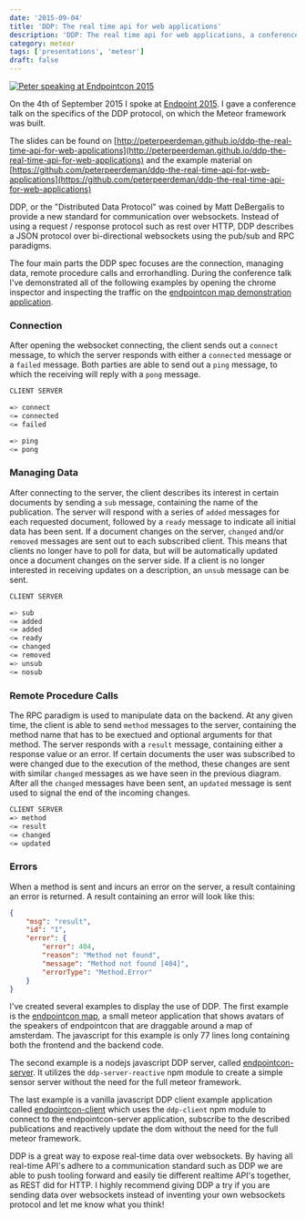 ```yaml
---
date: '2015-09-04'
title: 'DDP: The real time api for web applications'
description: 'DDP: The real time api for web applications, a conference talk given at Endpointcon 2015'
category: meteor
tags: ['presentations', 'meteor']
draft: false
---
```


[![Peter speaking at Endpointcon 2015](../assets/images/2015-09-04-endpointcon.jpg)](https://www.flickr.com/photos/peterpeerdeman/20579039463/in/dateposted/)

On the 4th of September 2015 I spoke at [Endpoint 2015](http://www.endpointcon.com/). I gave a conference talk on the specifics of the DDP protocol, on which the Meteor framework was built.

The slides can be found on [http://peterpeerdeman.github.io/ddp-the-real-time-api-for-web-applications](http://peterpeerdeman.github.io/ddp-the-real-time-api-for-web-applications) and the example material on [https://github.com/peterpeerdeman/ddp-the-real-time-api-for-web-applications](https://github.com/peterpeerdeman/ddp-the-real-time-api-for-web-applications)

DDP, or the "Distributed Data Protocol" was coined by Matt DeBergalis to provide a new standard for communication over websockets. Instead of using a request / response protocol such as rest over HTTP, DDP describes a JSON protocol over bi-directional websockets using the pub/sub and RPC paradigms.

The four main parts the DDP spec focuses are the connection, managing data, remote procedure calls and errorhandling. During the conference talk I've demonstrated all of the following examples by opening the chrome inspector and inspecting the traffic on the [endpointcon map demonstration application](http://endpoint15.meteor.com).

### Connection

After opening the websocket connecting, the client sends out a `connect` message, to which the server responds with either a `connected` message or a `failed` message. Both parties are able to send out a `ping` message, to which the receiving will reply with a `pong` message.

```bash
CLIENT SERVER

=> connect
<= connected
<= failed

=> ping
<= pong
```

### Managing Data

After connecting to the server, the client describes its interest in certain documents by sending a `sub` message, containing the name of the publication. The server will respond with a series of `added` messages for each requested document, followed by a `ready` message to indicate all initial data has been sent. If a document changes on the server, `changed` and/or `removed` messages are sent out to each subscribed client. This means that clients no longer have to poll for data, but will be automatically updated once a document changes on the server side. If a client is no longer interested in receiving updates on a description, an `unsub` message can be sent.

```bash
CLIENT SERVER

=> sub
<= added
<= added
<= ready
<= changed
<= removed
=> unsub
<= nosub
```

### Remote Procedure Calls

The RPC paradigm is used to manipulate data on the backend. At any given time, the client is able to send `method` messages to the server, containing the method name that has to be exectued and optional arguments for that method. The server responds with a `result` message, containing either a response value or an error. If certain documents the user was subscribed to were changed due to the execution of the method, these changes are sent with similar `changed` messages as we have seen in the previous diagram. After all the `changed` messages have been sent, an `updated` message is sent used to signal the end of the incoming changes.

```bash
CLIENT SERVER
=> method
<= result
<= changed
<= updated
```

### Errors

When a method is sent and incurs an error on the server, a result containing an error is returned. A result containing an error will look like this:

```json
{
    "msg": "result",
    "id": "1",
    "error": {
        "error": 404,
        "reason": "Method not found",
        "message": "Method not found [404]",
        "errorType": "Method.Error"
    }
}
```

I've created several examples to display the use of DDP. The first example is the [endpointcon map](https://github.com/peterpeerdeman/ddp-the-real-time-api-for-web-applications/tree/gh-pages/examples/endpointcon-map), a small meteor application that shows avatars of the speakers of endpointcon that are draggable around a map of amsterdam. The javascript for this example is only 77 lines long containing both the frontend and the backend code.

The second example is a nodejs javascript DDP server, called [endpointcon-server](https://github.com/peterpeerdeman/ddp-the-real-time-api-for-web-applications/tree/gh-pages/examples/endpointcon-server). It utilizes the `ddp-server-reactive` npm module to create a simple sensor server without the need for the full meteor framework.

The last example is a vanilla javascript DDP client example application called [endpointcon-client](https://github.com/peterpeerdeman/ddp-the-real-time-api-for-web-applications/tree/gh-pages/examples/endpointcon-client) which uses the `ddp-client` npm module to connect to the endpointcon-server application, subscribe to the described publications and reactively update the dom without the need for the full meteor framework.

DDP is a great way to expose real-time data over websockets. By having all real-time API's adhere to a communication standard such as DDP we are able to push tooling forward and easily tie different realtime API's together, as REST did for HTTP. I highly recommend giving DDP a try if you are sending data over websockets instead of inventing your own websockets protocol and let me know what you think!
